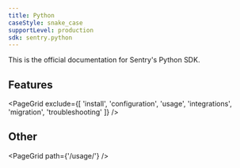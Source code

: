 ```yaml
---
title: Python
caseStyle: snake_case
supportLevel: production
sdk: sentry.python
---
```


This is the official documentation for Sentry's Python SDK.

## Features

<PageGrid exclude={[
  'install',
  'configuration',
  'usage',
  'integrations',
  'migration',
  'troubleshooting'
]} />

## Other

<PageGrid path={'/usage/'} />
